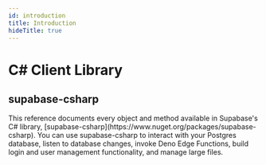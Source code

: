 ```yaml
---
id: introduction
title: Introduction
hideTitle: true
---
```


<div className="flex items-start gap-6 not-prose" id="introduction">
  <IconMenuCsharp width={35} height={35} />
  <div className="flex flex-col gap-2">
    <h1 className="text-3xl text-scale-1200 m-0">C# Client Library</h1>
    <h2 className="text-base font-mono text-scale-1100">supabase-csharp</h2>
  </div>
</div>

<div className="max-w-xl">
  This reference documents every object and method available in Supabase's C#
  library, [supabase-csharp](https://www.nuget.org/packages/supabase-csharp). You can
  use supabase-csharp to interact with your Postgres database, listen to database changes, invoke
  Deno Edge Functions, build login and user management functionality, and manage large files.
</div>
